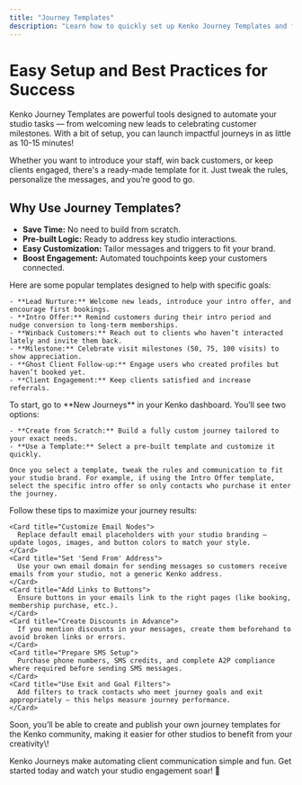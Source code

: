 ```yaml
---
title: "Journey Templates"
description: "Learn how to quickly set up Kenko Journey Templates and follow best practices to get the most out of automated customer engagement. "
---
```



# Easy Setup and Best Practices for Success

Kenko Journey Templates are powerful tools designed to automate your studio tasks — from welcoming new leads to celebrating customer milestones. With a bit of setup, you can launch impactful journeys in as little as 10-15 minutes\!

Whether you want to introduce your staff, win back customers, or keep clients engaged, there's a ready-made template for it. Just tweak the rules, personalize the messages, and you’re good to go.

## Why Use Journey Templates?

- **Save Time:** No need to build from scratch.
- **Pre-built Logic:** Ready to address key studio interactions.
- **Easy Customization:** Tailor messages and triggers to fit your brand.
- **Boost Engagement:** Automated touchpoints keep your customers connected.

<AccordionGroup>
  <Accordion title="Available Journey Templates" icon="icons">
    Here are some popular templates designed to help with specific goals:

    - **Lead Nurture:** Welcome new leads, introduce your intro offer, and encourage first bookings.
    - **Intro Offer:** Remind customers during their intro period and nudge conversion to long-term memberships.
    - **Winback Customers:** Reach out to clients who haven’t interacted lately and invite them back.
    - **Milestone:** Celebrate visit milestones (50, 75, 100 visits) to show appreciation.
    - **Ghost Client Follow-up:** Engage users who created profiles but haven’t booked yet.
    - **Client Engagement:** Keep clients satisfied and increase referrals.
  </Accordion>
  <Accordion title="How to Get Started" icon="stairs">
    To start, go to **New Journeys** in your Kenko dashboard. You’ll see two options:

    - **Create from Scratch:** Build a fully custom journey tailored to your exact needs.
    - **Use a Template:** Select a pre-built template and customize it quickly.

    Once you select a template, tweak the rules and communication to fit your studio brand. For example, if using the Intro Offer template, select the specific intro offer so only contacts who purchase it enter the journey.
  </Accordion>
  <Accordion title="Best Practices for Using Journey Templates" icon="cards">
    Follow these tips to maximize your journey results:

    <Card title="Customize Email Nodes">
      Replace default email placeholders with your studio branding — update logos, images, and button colors to match your style.
    </Card>
    <Card title="Set 'Send From' Address">
      Use your own email domain for sending messages so customers receive emails from your studio, not a generic Kenko address.
    </Card>
    <Card title="Add Links to Buttons">
      Ensure buttons in your emails link to the right pages (like booking, membership purchase, etc.).
    </Card>
    <Card title="Create Discounts in Advance">
      If you mention discounts in your messages, create them beforehand to avoid broken links or errors.
    </Card>
    <Card title="Prepare SMS Setup">
      Purchase phone numbers, SMS credits, and complete A2P compliance where required before sending SMS messages.
    </Card>
    <Card title="Use Exit and Goal Filters">
      Add filters to track contacts who meet journey goals and exit appropriately — this helps measure journey performance.
    </Card>
  </Accordion>
  <Accordion title="What’s Coming Next?" icon="diagram-next">
    Soon, you’ll be able to create and publish your own journey templates for the Kenko community, making it easier for other studios to benefit from your creativity\!
  </Accordion>
</AccordionGroup>

Kenko Journeys make automating client communication simple and fun. Get started today and watch your studio engagement soar\! 🚀